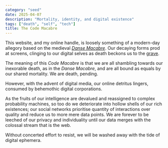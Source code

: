 ```yaml
---
category: "seed"
date: 2025-04-07
description: "Mortality, identity, and digital existence"
tags: ["death", "self", "tech"]
title: The Code Macabre
---
```


This website, and my online handle, is loosely something of a modern-day allegory based on the medieval [_Danse Macabre_](https://en.wikipedia.org/wiki/Danse_Macabre). Our decaying forms prod at screens, clinging to our digital selves as death beckons us to the [grave](/notes/on-graveyards).

The meaning of this _Code Macabre_ is that we are all shambling towards our inexorable death, as in the _Danse Macabre_, and are all bound as equals by our shared mortality. We are death, pending.

However, with the advent of digital media, our online detritus lingers, consumed by behemothic digital corporations.

As the fruits of our intelligence are devalued and reassigned to complex probability machines, so too do we deteriorate into hollow shells of our rich existences; our social networks prioritise quantity of interactions over quality and reduce us to more mere data points. We are forever to be leeched of our privacy and individuality until our data merges with the colossal stream that is the web.

Without concerted effort to resist, we will be washed away with the tide of digital ephemera.
